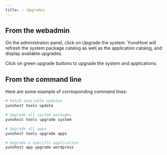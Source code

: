 ```yaml
---
title: ✨ Upgrades
---
```


## From the webadmin

On the administraton panel, click on Upgrade the system. YunoHost will refresh the system package catalog as well as the application catalog, and display available upgrades.

Click on green upgrade buttons to upgrade the system and applications.

## From the command line

Here are some example of corresponding command lines:

```bash
# Fetch available updates
yunohost tools update

# Upgrade all system packages
yunohost tools upgrade system

# Upgrade all apps
yunohost tools upgrade apps

# Upgrade a specific application
yunohost app upgrade wordpress
```
